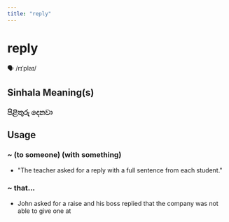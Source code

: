 ```yaml
---
title: "reply"
---
```


# reply

🗣️ /rɪˈplaɪ/

## Sinhala Meaning(s)

### පිළිතුරු දෙනවා

## Usage

### ~ (to someone) (with something)

- "The teacher asked for a reply with a full sentence from each student."


### ~ that...

- John asked for a raise and his boss replied that the company was not able to give one at


